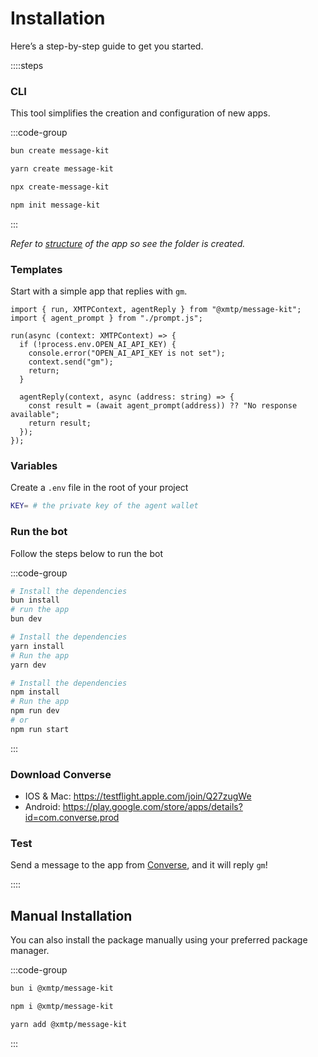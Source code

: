 # Installation

Here’s a step-by-step guide to get you started.

::::steps

### CLI

This tool simplifies the creation and configuration of new apps.

:::code-group

```bash [bun]
bun create message-kit
```

```bash [yarn]
yarn create message-kit
```

```bash [npx]
npx create-message-kit
```

```bash [npm]
npm init message-kit
```

:::

_Refer to [structure](/concepts/structure) of the app so see the folder is created._

### Templates

Start with a simple app that replies with `gm`.

```tsx [src/index.ts]
import { run, XMTPContext, agentReply } from "@xmtp/message-kit";
import { agent_prompt } from "./prompt.js";

run(async (context: XMTPContext) => {
  if (!process.env.OPEN_AI_API_KEY) {
    console.error("OPEN_AI_API_KEY is not set");
    context.send("gm");
    return;
  }

  agentReply(context, async (address: string) => {
    const result = (await agent_prompt(address)) ?? "No response available";
    return result;
  });
});
```

### Variables

Create a `.env` file in the root of your project

```bash [cmd]
KEY= # the private key of the agent wallet
```

### Run the bot

Follow the steps below to run the bot

:::code-group

```bash [bun]
# Install the dependencies
bun install
# run the app
bun dev
```

```bash [yarn]
# Install the dependencies
yarn install
# Run the app
yarn dev
```

```bash [npm]
# Install the dependencies
npm install
# Run the app
npm run dev
# or
npm run start
```

:::

### Download Converse

- IOS & Mac: https://testflight.apple.com/join/Q27zugWe
- Android: https://play.google.com/store/apps/details?id=com.converse.prod

### Test

Send a message to the app from [Converse](https://converse.xyz/), and it will reply `gm`!

::::

## Manual Installation

You can also install the package manually using your preferred package manager.

:::code-group

```bash [bun]
bun i @xmtp/message-kit
```

```bash [npm]
npm i @xmtp/message-kit
```

```bash [yarn]
yarn add @xmtp/message-kit
```

:::
